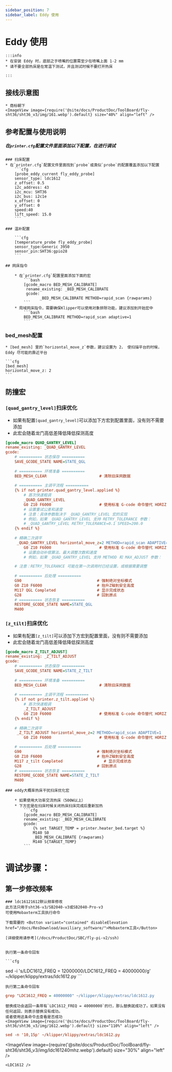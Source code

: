 ```yaml
---
sidebar_position: 7
sidebar_label: Eddy 使用
---
```




# Eddy 使用

    :::info
    * 在安装 Eddy 时，底部之于喷嘴的位置需至少在喷嘴上面 1-2 mm
    * 请不要全部热床是在常温下测试，并且测试时候不要打开热床

    :::


## 接线示意图

    * 商标朝下
    <ImageView image={require('@site/docs/ProductDoc/ToolBoard/fly-sht36/sht36_v3/img/161.webp').default} size="40%" align="left" />


## 参考配置与使用说明

##### 在`printer.cfg`配置文件里面添加以下配置，在进行调试

    ### 扫床配置
    * 在`printer.cfg`配置文件里面找到`probe`或类似`probe`的配置覆盖添加以下配置
        ```cfg
        [probe_eddy_current fly_eddy_probe]
        sensor_type: ldc1612
        z_offset: 0.5
        i2c_address: 43
        i2c_mcu: SHT36
        i2c_bus: i2c1e
        x_offset: 0 
        y_offset: 0  
        speed:40
        lift_speed: 15.0
        ```

    ### 温补配置

        ```cfg
        [temperature_probe fly_eddy_probe]
        sensor_type:Generic 3950
        sensor_pin:SHT36:gpio28
        ```

    ## 网床指令
    
        * 在`printer.cfg`配置里面添加下面的宏
            ```bash
            [gcode_macro BED_MESH_CALIBRATE]
             rename_existing: _BED_MESH_CALIBRATE
             gcode: 
                   _BED_MESH_CALIBRATE METHOD=rapid_scan {rawparams}
            ```
        * 局域网床指令，需要确保Klipper可以使用对象排除功能，建议添加到开始宏中
            ```bash
            BED_MESH_CALIBRATE METHOD=rapid_scan adaptive=1 
            ```

### bed_mesh配置

    * [bed_mesh] 里的`horizontal_move_z`参数，建议设置为 2， 使扫描平台的时候，Eddy 尽可能的靠近平台

    ```cfg
    [bed_mesh]
    horizontal_move_z: 2
    ```
## 防撞宏

### `[quad_gantry_level]`扫床优化
* 如果有配置`[quad_gantry_level]`可以添加下方宏到配置里面，没有则不需要添加
* 此宏会随着龙门高低差降低降低探测高度
```cfg
[gcode_macro QUAD_GANTRY_LEVEL]
rename_existing: _QUAD_GANTRY_LEVEL 
gcode:
    # ========== 状态保存 ==========
    SAVE_GCODE_STATE NAME=STATE_QGL 
    
    # ========== 环境准备 ==========
    BED_MESH_CLEAR                       # 清除旧床网数据 
    
    # ========== 主调平流程 ==========
    {% if not printer.quad_gantry_level.applied %}
        # 首次快速粗调 
        _QUAD_GANTRY_LEVEL 
        G0 Z10 F6000                     # 使用标准 G-code 命令替代 HORIZONTAL_MOVE_Z
        # 设置重试公差和速度
        # 注意：具体参数取决于 _QUAD_GANTRY_LEVEL 宏的实现
        # 例如，如果 _QUAD_GANTRY_LEVEL 支持 RETRY_TOLERANCE 参数：
        # _QUAD_GANTRY_LEVEL RETRY_TOLERANCE=0.1 SPEED=200.0
    {% endif %}
    
    # 精确二次调平 
     _QUAD_GANTRY_LEVEL horizontal_move_z=2 METHOD=rapid_scan ADAPTIVE=1
        G0 Z10 F6000                     # 使用标准 G-code 命令替代 HORIZONTAL_MOVE_Z
        # 设置自动补偿算法、最大调整次数和速度
        # 例如，如果 _QUAD_GANTRY_LEVEL 支持 METHOD 和 MAX_ADJUST 参数：

    # 注意：RETRY_TOLERANCE 可能在第一次调用时已经设置，或根据需要调整
    
    # ========== 后处理 ==========
    G90                                 # 强制绝对坐标模式 
    G0 Z10 F6000                        # 抬升Z轴到安全高度 
    M117 QGL Completed                  # 显示完成状态 
    G28                                 # 回到原点
    # ========== 状态恢复 ==========
    RESTORE_GCODE_STATE NAME=STATE_QGL 
    M400                
```

### `[z_tilt]`扫床优化

* 如果有配置`[z_tilt]`可以添加下方宏到配置里面，没有则不需要添加
* 此宏会随着龙门高低差降低降低探测高度
```cfg
[gcode_macro Z_TILT_ADJUST]
rename_existing: _Z_TILT_ADJUST
gcode:
    # ========== 状态保存 ==========
    SAVE_GCODE_STATE NAME=STATE_Z_TILT
    
    # ========== 环境准备 ==========
    BED_MESH_CLEAR                       # 清除旧床网数据 
    
    # ========== 主调平流程 ==========
    {% if not printer.z_tilt.applied %}
        # 首次快速粗调 
        _Z_TILT_ADJUST 
        G0 Z10 F6000                     # 使用标准 G-code 命令替代 HORIZONTAL_MOVE_Z
    {% endif %}
    
    # 精确二次调平 
     _Z_TILT_ADJUST horizontal_move_z=2 METHOD=rapid_scan ADAPTIVE=1
        G0 Z10 F6000                     # 使用标准 G-code 命令替代 HORIZONTAL_MOVE_Z

    # ========== 后处理 ==========
    G90                                 # 强制绝对坐标模式 
    G0 Z10 F6000                        # 抬升Z轴到安全高度 
    M117 z_tilt Completed                  # 显示完成状态 
    G28                                 # 回到原点
    # ========== 状态恢复 ==========
    RESTORE_GCODE_STATE NAME=STATE_Z_TILT
    M400          
```


    ### eddy大概率热床干扰扫床优化宏

        * 如果使用大功率交流热床（500W以上）
        * 下方宏是在扫床时候关闭热床扫床完成后重新加热
            ```cfg
            [gcode_macro BED_MESH_CALIBRATE]
            rename_existing: _BED_MESH_CALIBRATE
            gcode:
                {% set TARGET_TEMP = printer.heater_bed.target %}
                M140 S0
                _BED_MESH_CALIBRATE {rawparams}
                M140 S{TARGET_TEMP}
            ```

   # 调试步骤： 
   ## 第一步修改频率

    ### ldc16121612默认频率修改
    此方法只用于sht36-v3/SB2040-v3或SB2040-Pro-v3
    可使用Mobaxterm工具执行命令
    
    下载需要的 <Button variant="contained" disableElevation href="/docs/ResDownload/auxiliary_software/">Mobaxterm工具</Button>
    
    [详细使用请参考](/docs/ProductDoc/SBC/fly-pi-v2/ssh)


    执行第一条命令回车

    ```cfg
sed -i 's/LDC1612_FREQ = 12000000/LDC1612_FREQ = 40000000/g' ~/klipper/klippy/extras/ldc1612.py
    ```

    执行第二条命令回车
  ```cfg
grep "LDC1612_FREQ = 40000000" ~/klipper/klippy/extras/ldc1612.py
  ```
    替换成功会返回一条带有`LDC1612_FREQ = 40000000`的行，那么替换就成功了。如果没有任何返回，则表示替换没有成功。
    或者使用这条命令去查看是否成功
    <ImageView image={require('@site/docs/ProductDoc/ToolBoard/fly-sht36/sht36_v3/img/1612.webp').default} size="110%" align="left" />
```cfg
sed -n '10,15p' ~/klipper/klippy/extras/ldc1612.py
```
   <ImageView image={require('@site/docs/ProductDoc/ToolBoard/fly-sht36/sht36_v3/img/ldc161240mhz.webp').default} size="30%" align="left" />

    <LDC1612 />
